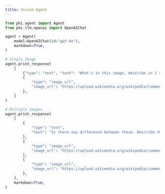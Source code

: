 ```yaml
---
title: Vision Agent
---
```


```python cookbook/agents/vision.py
from phi.agent import Agent
from phi.llm.openai import OpenAIChat

agent = Agent(
    model=OpenAIChat(id="gpt-4o"),
    markdown=True,
)

# Single Image
agent.print_response(
    [
        {"type": "text", "text": "What's in this image, describe in 1 sentence"},
        {
            "type": "image_url",
            "image_url": "https://upload.wikimedia.org/wikipedia/commons/thumb/d/dd/Gfp-wisconsin-madison-the-nature-boardwalk.jpg/2560px-Gfp-wisconsin-madison-the-nature-boardwalk.jpg",
        },
    ]
)

# Multiple Images
agent.print_response(
    [
        {
            "type": "text",
            "text": "Is there any difference between these. Describe them in 1 sentence.",
        },
        {
            "type": "image_url",
            "image_url": "https://upload.wikimedia.org/wikipedia/commons/thumb/d/dd/Gfp-wisconsin-madison-the-nature-boardwalk.jpg/2560px-Gfp-wisconsin-madison-the-nature-boardwalk.jpg",
        },
        {
            "type": "image_url",
            "image_url": "https://upload.wikimedia.org/wikipedia/commons/thumb/d/dd/Gfp-wisconsin-madison-the-nature-boardwalk.jpg/2560px-Gfp-wisconsin-madison-the-nature-boardwalk.jpg",
        },
    ],
    markdown=True,
)
```

